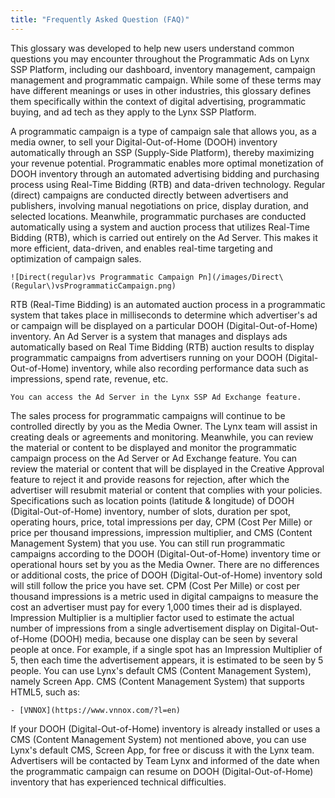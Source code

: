 ```yaml
---
title: "Frequently Asked Question (FAQ)"
---
```


This glossary was developed to help new users understand common questions you may encounter throughout the Programmatic Ads on Lynx SSP Platform, including our dashboard, inventory management, campaign management and programmatic campaign. While some of these terms may have different meanings or uses in other industries, this glossary defines them specifically within the context of digital advertising, programmatic buying, and ad tech as they apply to the Lynx SSP Platform.

<AccordionGroup>
  <Accordion title="What is a Programmatic Campaign?">
    A programmatic campaign is a type of campaign sale that allows you, as a media owner, to sell your Digital-Out-of-Home (DOOH) inventory automatically through an SSP (Supply-Side Platform), thereby maximizing your revenue potential.
  </Accordion>
  <Accordion title="What are the advantages or benefits of programmatic advertising for publishers or media owners?">
    Programmatic enables more optimal monetization of DOOH inventory through an automated advertising bidding and purchasing process using Real-Time Bidding (RTB) and data-driven technology.
  </Accordion>
  <Accordion title="What is different between regular (direct) campaigns with programmatic?">
    Regular (direct) campaigns are conducted directly between advertisers and publishers, involving manual negotiations on price, display duration, and selected locations. Meanwhile, programmatic purchases are conducted automatically using a system and auction process that utilizes Real-Time Bidding (RTB), which is carried out entirely on the Ad Server. This makes it more efficient, data-driven, and enables real-time targeting and optimization of campaign sales.

    ![Direct(regular)vs Programmatic Campaign Pn](/images/Direct\(Regular\)vsProgrammaticCampaign.png)
  </Accordion>
  <Accordion title="What is Real-Time Bidding (RTB)?">
    RTB (Real-Time Bidding) is an automated auction process in a programmatic system that takes place in milliseconds to determine which advertiser's ad or campaign will be displayed on a particular DOOH (Digital-Out-of-Home) inventory.
  </Accordion>
  <Accordion title="What is an Ad Server?">
    An Ad Server is a system that manages and displays ads automatically based on Real Time Bidding (RTB) auction results to display programmatic campaigns from advertisers running on your DOOH (Digital-Out-of-Home) inventory, while also recording performance data such as impressions, spend rate, revenue, etc.

    You can access the Ad Server in the Lynx SSP Ad Exchange feature.
  </Accordion>
  <Accordion title="Is the sales process for programmatic campaigns fully controlled by Team Lynx, or do media owners can control?">
    The sales process for programmatic campaigns will continue to be controlled directly by you as the Media Owner. The Lynx team will assist in creating deals or agreements and monitoring. Meanwhile, you can review the material or content to be displayed and monitor the programmatic campaign process on the Ad Server or Ad Exchange feature.
  </Accordion>
  <Accordion title="What if the material or creative content of a programmatic campaign does not comply with regulations or policies?">
    You can review the material or content that will be displayed in the Creative Approval feature to reject it and provide reasons for rejection, after which the advertiser will resubmit material or content that complies with your policies.
  </Accordion>
  <Accordion title="What information or data is required for DOOH (Digital-Out-of-Home) inventory in running programmatic campaigns on Lynx?">
    Specifications such as location points (latitude & longitude) of DOOH (Digital-Out-of-Home) inventory, number of slots, duration per spot, operating hours, price, total impressions per day, CPM (Cost Per Mille) or price per thousand impressions, impression multiplier, and CMS (Content Management System) that you use.
  </Accordion>
  <Accordion title="Is it possible to continue running programmatic campaigns for DOOH (Digital-Out-of-Home) inventory that only serves sales at certain times?">
    You can still run programmatic campaigns according to the DOOH (Digital-Out-of-Home) inventory time or operational hours set by you as the Media Owner.
  </Accordion>
  <Accordion title="Are there any price differences or additional costs for DOOH (Digital-Out-of-Home) inventory between regular (direct) and programmatic campaign purchases from the Lynx Team?">
    There are no differences or additional costs, the price of DOOH (Digital-Out-of-Home) inventory sold will still follow the price you have set.
  </Accordion>
  <Accordion title="What is CPM (Cost Per Mille)?">
    CPM (Cost Per Mille) or cost per thousand impressions is a metric used in digital campaigns to measure the cost an advertiser must pay for every 1,000 times their ad is displayed.
  </Accordion>
  <Accordion title="Apa itu Impression Multiplier?">
    Impression Multiplier is a multiplier factor used to estimate the actual number of impressions from a single advertisement display on Digital-Out-of-Home (DOOH) media, because one display can be seen by several people at once. For example, if a single spot has an Impression Multiplier of 5, then each time the advertisement appears, it is estimated to be seen by 5 people.
  </Accordion>
  <Accordion title="What CMS (Content Management System) can be used to run programmatic campaigns on Lynx?">
    You can use Lynx's default CMS (Content Management System), namely Screen App. CMS (Content Management System) that supports HTML5, such as:

    - [VNNOX](https://www.vnnox.com/?l=en)
  </Accordion>
  <Accordion title="What if the DOOH (Digital-Out-of-Home) inventory is already installed or uses another CMS (Content Management System) not mentioned above?">
    If your DOOH (Digital-Out-of-Home) inventory is already installed or uses a CMS (Content Management System) not mentioned above, you can use Lynx's default CMS, Screen App, for free or discuss it with the Lynx team.
  </Accordion>
  <Accordion title="What if there is a technical disruption when my programmatic campaign is running on DOOH (Digital-Out-of-Home) inventory?">
    Advertisers will be contacted by Team Lynx and informed of the date when the programmatic campaign can resume on DOOH (Digital-Out-of-Home) inventory that has experienced technical difficulties.
  </Accordion>
</AccordionGroup>